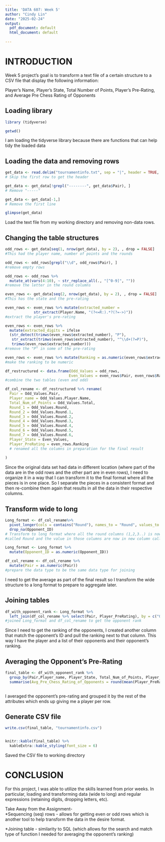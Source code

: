 ```yaml
---
title: 'DATA 607: Week 5'
author: "Cindy Lin"
date: "2025-02-24"
output:
  pdf_document: default
  html_document: default
  
---
```


# INTRODUCTION

Week 5 project's goal is to transform a text file of a certain structure to a CSV file that display the following information:

Player’s Name, Player’s State, Total Number of Points, Player’s Pre-Rating, and Average Pre Chess Rating of Opponents


## Loading library

```r
library (tidyverse)

getwd()
```
I am loading the tidyverse library because there are functions that can help tidy the loaded data

## Loading the data and removing rows
```r

get_data <- read.delim("tournamentinfo.txt", sep = "|", header = TRUE, skip = 1)
# Skip the first row to get the header

get_data <- get_data[!grepl("--------", get_data$Pair), ] 
# Remove "-----"

get_data <- get_data[-1,]
# Remove the first line

glimpse(get_data)

```
Load the text file from my working directory and removing non-data rows.

## Changing the table structures 

```r
odd_rows <- get_data[seq(1, nrow(get_data), by = 2), , drop = FALSE]
#This had the player name, number of points and the rounds

odd_rows <- odd_rows[grepl("\\d", odd_rows$Pair), ]
#remove empty rows

odd_rows <- odd_rows %>% 
  mutate_at(vars(4:10), ~ str_replace_all(., "[^0-9]", ""))
#remove the letter in the round columns

even_rows <- get_data[seq(2, nrow(get_data), by = 2), , drop = FALSE]
#This has the state and the pre-rating 

even_rows <- even_rows %>% mutate(extracted_number = 
             str_extract(Player.Name, "(?<=R:).*?(?=->)"))
#extract the player's pre-rating

even_rows <- even_rows %>% 
  mutate(extracted_digits = ifelse 
  (str_detect(trimws(even_rows$extracted_number), "P"), 
   str_extract(trimws(even_rows$extracted_number), "^\\d+(?=P)"), 
   trimws(even_rows$extracted_number)))
#remove the "P" in some of the pre-rating

even_rows <- even_rows %>% mutate(Ranking = as.numeric(even_rows$extracted_digits))
#make the ranking to be numeric

df_restructured <- data.frame(Odd_Values = odd_rows, 
                             Even_Values = even_rows$Pair, even_rows$Ranking)
#combine the two tables (even and odd)

df_col_rename <- df_restructured %>% rename(
  Pair = Odd_Values.Pair,
  Player_name = Odd_Values.Player.Name,
  Total_Num_of_Points = Odd_Values.Total,
  Round_1 = Odd_Values.Round,
  Round_2 = Odd_Values.Round.1,
  Round_3 = Odd_Values.Round.2,
  Round_4 = Odd_Values.Round.3,
  Round_5 = Odd_Values.Round.4,
  Round_6 = Odd_Values.Round.5,
  Round_7 = Odd_Values.Round.6,
  Player_State = Even_Values,
  Player_PreRating = even_rows.Ranking
  # renamed all the columns in preparation for the final result
  
)

```
Since the original data set had data in different location (where part of the data are in the odd rows and the other part are in even rows), I need to organize it in a way that I can transform it to the final format where all the pieces is in one place. So I separate the pieces in a consistent format and then re-combine them again that results in all the data in their respective columns.  

## Transform wide to long
``` r

Long_format <- df_col_rename%>%
  pivot_longer(cols = contains("Round"), names_to = "Round", values_to = "Opponent_ID") %>%
  drop_na(Opponent_ID)
# Transform to long format where all the round columns (1,2,3..) is now just one column 
#called Round and the value in those columns are now in new column called Opponent ID

Long_format <- Long_format %>%
  mutate(Opponent_ID = as.numeric(Opponent_ID))

df_col_rename <- df_col_rename %>%
  mutate(Pair = as.numeric(Pair))
#prepare the data type to be the same data type for joining


```
I need to get the average as part of the final result so I transform the wide structure to a long format to prepare to aggregate later. 

## Joining tables 
```r
df_with_opponent_rank <- Long_format %>%
  left_join(df_col_rename %>% select(Pair, Player_PreRating), by = c("Opponent_ID" = "Pair"))
#joined Long_format and df_col_rename to get the opponent rank

```
Since I need to get the ranking of the opponents, I created another column that match the opponent's ID and pull the ranking next to that column. This way I have the player and a list of their opponents and their opponent's ranking.

## Averaging the Opponent's Pre-Rating
```r
final_table <- df_with_opponent_rank %>%
  group_by(Pair,Player_name, Player_State, Total_Num_of_Points, Player_PreRating.x) %>%
  summarise(Avg_Pre_Chess_Rating_of_Opponents = round(mean(Player_PreRating.y, na.rm = TRUE)))
            
```
I averaged the opponent's pre-rating and grouped it by the rest of the attributes which ends up giving me a player per row. 

## Generate CSV file
```r
write.csv(final_table, "tournamentinfo.csv")


knitr::kable(final_table) %>%
  kableExtra::kable_styling(font_size = 6)

```

Saved the CSV file to working directory

# CONCLUSION
For this project, I was able to utilize the skills learned from prior weeks. In particular, loading and transforming data (wide to long) and regular expressions (retaining digits, dropping letters, etc).

Take Away from the Assignment-  
*Sequencing (seq) rows - allows for getting even or odd rows which is another tool to help transform the data in the desire format. 

*Joining table - similarity to SQL (which allows for the search and match type of function I needed for averaging the opponent's ranking)
